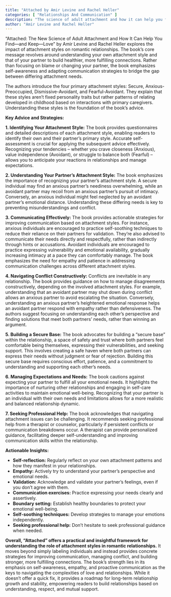 ```yaml
---
title: "Attached by Amir Levine and Rachel Heller"
categories: [ "Relationships And Communication" ]
description: "The science of adult attachment and how it can help you find and keep love"
author: "Amir Levine and Rachel Heller"
---
```

"Attached: The New Science of Adult Attachment and How It Can Help You Find—and Keep—Love" by Amir Levine and Rachel Heller explores the impact of attachment styles on romantic relationships.  The book's core message revolves around understanding your own attachment style and that of your partner to build healthier, more fulfilling connections.  Rather than focusing on blame or changing your partner, the book emphasizes self-awareness and adapting communication strategies to bridge the gap between differing attachment needs.

The authors introduce the four primary attachment styles: Secure, Anxious-Preoccupied, Dismissive-Avoidant, and Fearful-Avoidant. They explain that these styles aren't fixed personality traits but rather patterns of relating developed in childhood based on interactions with primary caregivers.  Understanding these styles is the foundation of the book's advice.

**Key Advice and Strategies:**

**1. Identifying Your Attachment Style:**  The book provides questionnaires and detailed descriptions of each attachment style, enabling readers to identify their own and their partner's primary style.  Accurate self-assessment is crucial for applying the subsequent advice effectively. Recognizing your tendencies – whether you crave closeness (Anxious), value independence (Avoidant), or struggle to balance both (Fearful) – allows you to anticipate your reactions in relationships and manage expectations.

**2. Understanding Your Partner's Attachment Style:**  The book emphasizes the importance of recognizing your partner's attachment style.  A secure individual may find an anxious partner's neediness overwhelming, while an avoidant partner may recoil from an anxious partner's pursuit of intimacy.  Conversely, an anxious individual might feel neglected by an avoidant partner's emotional distance.  Understanding these differing needs is key to preventing misunderstandings and conflict.

**3. Communicating Effectively:**  The book provides actionable strategies for improving communication based on attachment styles.  For instance, anxious individuals are encouraged to practice self-soothing techniques to reduce their reliance on their partners for validation. They're also advised to communicate their needs directly and respectfully, rather than indirectly through hints or accusations. Avoidant individuals are encouraged to practice expressing vulnerability and emotional availability, gradually increasing intimacy at a pace they can comfortably manage.  The book emphasizes the need for empathy and patience in addressing communication challenges across different attachment styles.

**4. Navigating Conflict Constructively:**  Conflicts are inevitable in any relationship.  The book provides guidance on how to manage disagreements constructively, depending on the involved attachment styles.  For example, understanding that an avoidant partner may shut down during conflict allows an anxious partner to avoid escalating the situation. Conversely, understanding an anxious partner's heightened emotional response helps an avoidant partner respond with empathy rather than defensiveness.  The authors suggest focusing on understanding each other's perspective and finding solutions that meet both partners' needs, rather than winning an argument.

**5. Building a Secure Base:**  The book advocates for building a "secure base" within the relationship, a space of safety and trust where both partners feel comfortable being themselves, expressing their vulnerabilities, and seeking support.  This involves creating a safe haven where both partners can express their needs without judgment or fear of rejection.  Building this secure base requires conscious effort, patience, and a commitment to understanding and supporting each other's needs.

**6. Managing Expectations and Needs:**  The book cautions against expecting your partner to fulfill all your emotional needs.  It highlights the importance of nurturing other relationships and engaging in self-care activities to maintain emotional well-being.  Recognizing that your partner is an individual with their own needs and limitations allows for a more realistic and balanced relationship dynamic.

**7. Seeking Professional Help:**  The book acknowledges that navigating attachment issues can be challenging.  It recommends seeking professional help from a therapist or counselor, particularly if persistent conflicts or communication breakdowns occur. A therapist can provide personalized guidance, facilitating deeper self-understanding and improving communication skills within the relationship.


**Actionable Insights:**

* **Self-reflection:** Regularly reflect on your own attachment patterns and how they manifest in your relationships.
* **Empathy:**  Actively try to understand your partner's perspective and emotional needs.
* **Validation:** Acknowledge and validate your partner's feelings, even if you don't agree with them.
* **Communication exercises:** Practice expressing your needs clearly and assertively.
* **Boundary setting:** Establish healthy boundaries to protect your emotional well-being.
* **Self-soothing techniques:** Develop strategies to manage your emotions independently.
* **Seeking professional help:** Don't hesitate to seek professional guidance when needed.

**Overall, "Attached" offers a practical and insightful framework for understanding the role of attachment styles in romantic relationships.**  It moves beyond simply labeling individuals and instead provides concrete strategies for improving communication, managing conflict, and building stronger, more fulfilling connections.  The book's strength lies in its emphasis on self-awareness, empathy, and proactive communication as the keys to navigating the complexities of love and relationships.  While it doesn't offer a quick fix, it provides a roadmap for long-term relationship growth and stability, empowering readers to build relationships based on understanding, respect, and mutual support.


